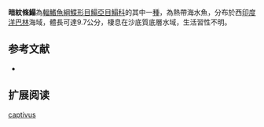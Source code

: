 {{Speciesbox
| name = 暗紋條鰨
| status = NE
| status_system = IUCN3.1
| image = 
| image_width = 250px
| genus = Zebrias
| species = captivus
| authority = [[Randall|Randall]], [[1995|1995]]
| synonyms = 
}}

'''暗紋條鰨'''為[[輻鰭魚綱|輻鰭魚綱]][[鰈形目|鰈形目]][[鰨亞目|鰨亞目]][[鰨科|鰨科]]的其中一[[種|種]]，為熱帶海水魚，分布於西[[印度洋|印度洋]][[巴林|巴林]]海域，體長可達9.7公分，棲息在沙底質底層水域，生活習性不明。
==参考文献==
*{{FishBase_species|genus=Zebrias|species=captivus|year=2014|month=4}}

== 扩展阅读 ==
{{refbegin}}
{{wikispecies-inline|Zebrias captivus|暗紋條鰨}}
{{refend}}
{{Taxonbar|from=Q1869081}}

[[Category:條鰨屬|captivus]]


{{魚類小作品}}